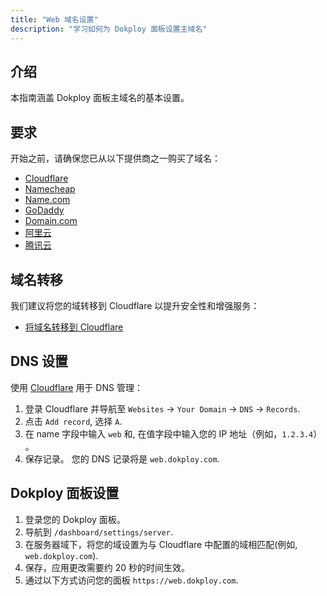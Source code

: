 ```yaml
---
title: "Web 域名设置"
description: "学习如何为 Dokploy 面板设置主域名"
---
```


## 介绍

本指南涵盖 Dokploy 面板主域名的基本设置。

## 要求

开始之前，请确保您已从以下提供商之一购买了域名：

- [Cloudflare](https://www.cloudflare.com/)
- [Namecheap](https://www.namecheap.com/domains/)
- [Name.com](https://www.name.com/)
- [GoDaddy](https://www.godaddy.com/)
- [Domain.com](https://www.domain.com/)
- [阿里云](https://www.aliyun.com/)
- [腾讯云](https://cloud.tencent.com/)

## 域名转移

我们建议将您的域转移到 Cloudflare 以提升安全性和增强服务：

- [将域名转移到 Cloudflare](https://developers.cloudflare.com/registrar/get-started/transfer-domain-to-cloudflare/)

## DNS 设置

使用 [Cloudflare](https://www.cloudflare.com/) 用于 DNS 管理：

1. 登录 Cloudflare 并导航至 `Websites` -> `Your Domain` -> `DNS` -> `Records`.
2. 点击 `Add record`, 选择 `A`.
3. 在 name 字段中输入 `web` 和, 在值字段中输入您的 IP 地址（例如，`1.2.3.4`） 。
4. 保存记录。 您的 DNS 记录将是 `web.dokploy.com`.

<ImageZoom  src="/assets/images/web-domain-setup/domain-setup.png" width={800} height={630} quality={100} priority alt='home og image' className="rounded-lg" />

## Dokploy 面板设置

1. 登录您的 Dokploy 面板。
2. 导航到 `/dashboard/settings/server`.
3. 在服务器域下，将您的域设置为与 Cloudflare 中配置的域相匹配(例如, `web.dokploy.com`).
4. 保存，应用更改需要约 20 秒的时间生效。
5. 通过以下方式访问您的面板 `https://web.dokploy.com`.

<ImageZoom  src="/assets/images/web-domain-setup/dokploy-domain.png" width={800} height={630} quality={100} priority alt='home og image' className="rounded-lg" />
